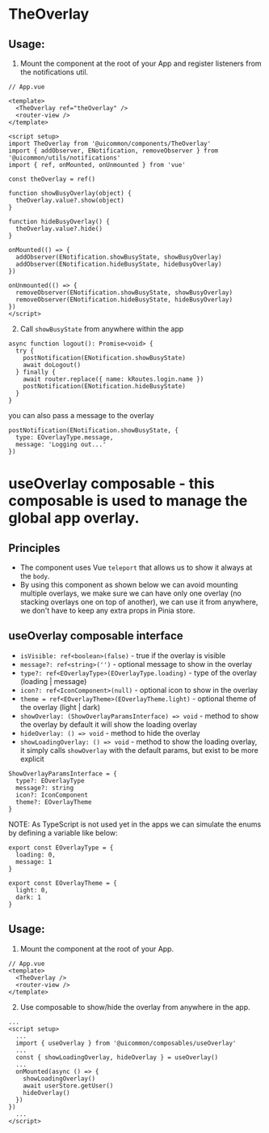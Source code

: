 # TheOverlay

## Usage:
1. Mount the component at the root of your App and register listeners from the notifications util.
```
// App.vue

<template>
  <TheOverlay ref="theOverlay" />
  <router-view />
</template>

<script setup>
import TheOverlay from '@uicommon/components/TheOverlay'
import { addObserver, ENotification, removeObserver } from '@uicommon/utils/notifications'
import { ref, onMounted, onUnmounted } from 'vue'

const theOverlay = ref()

function showBusyOverlay(object) {
  theOverlay.value?.show(object)
}

function hideBusyOverlay() {
  theOverlay.value?.hide()
}

onMounted(() => {
  addObserver(ENotification.showBusyState, showBusyOverlay)
  addObserver(ENotification.hideBusyState, hideBusyOverlay)
})

onUnmounted(() => {
  removeObserver(ENotification.showBusyState, showBusyOverlay)
  removeObserver(ENotification.hideBusyState, hideBusyOverlay)
})
</script>
```

2. Call `showBusyState` from anywhere within the app
```
async function logout(): Promise<void> {
  try {
    postNotification(ENotification.showBusyState)
    await doLogout()
  } finally {
    await router.replace({ name: kRoutes.login.name })
    postNotification(ENotification.hideBusyState)
  }
}
```

you can also pass a message to the overlay
```
postNotification(ENotification.showBusyState, {
  type: EOverlayType.message,
  message: 'Logging out...'
})
```




# useOverlay composable - this composable is used to manage the global app overlay.

## Principles
- The component uses Vue `teleport` that allows us to show it always at the `body`.
- By using this component as shown below we can avoid mounting multiple overlays, we make sure we can have only one overlay (no stacking overlays one on top of another), we can use it from anywhere, we don't have to keep any extra props in Pinia store.

## useOverlay composable interface
- `isVisible: ref<boolean>(false)` - true if the overlay is visible
- `message?: ref<string>('')` - optional message to show in the overlay
- `type?: ref<EOverlayType>(EOverlayType.loading)` - type of the overlay (loading | message)
- `icon?: ref<IconComponent>(null)` - optional icon to show in the overlay
- `theme = ref<EOverlayTheme>(EOverlayTheme.light)` - optional theme of the overlay (light | dark)
- `showOverlay: (ShowOverlayParamsInterface) => void` - method to show the overlay by default it will show the loading overlay
- `hideOverlay: () => void` - method to hide the overlay
- `showLoadingOverlay: () => void` - method to show the loading overlay, it simply calls `showOverlay` with the default params, but exist to be more explicit

```
ShowOverlayParamsInterface = {
  type?: EOverlayType
  message?: string
  icon?: IconComponent
  theme?: EOverlayTheme
}
```

NOTE: As TypeScript is not used yet in the apps we can simulate the enums by defining a variable like below:
```
export const EOverlayType = {
  loading: 0,
  message: 1
}

export const EOverlayTheme = {
  light: 0,
  dark: 1
}
```

## Usage:
1. Mount the component at the root of your App.
```
// App.vue
<template>
  <TheOverlay />
  <router-view />
</template>
```

2. Use composable to show/hide the overlay from anywhere in the app.
```
...
<script setup>
  ...
  import { useOverlay } from '@uicommon/composables/useOverlay'
  ...
  const { showLoadingOverlay, hideOverlay } = useOverlay()
  ...
  onMounted(async () => {
    showLoadingOverlay()
    await userStore.getUser()
    hideOverlay()
  })
})
  ...
</script>
```
